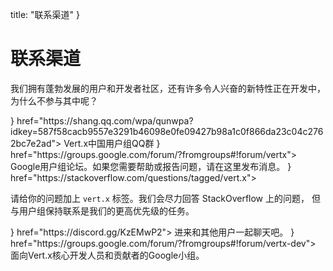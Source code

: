 

  title: "联系渠道"
}

# 联系渠道

我们拥有蓬勃发展的用户和开发者社区，还有许多令人兴奋的新特性正在开发中，
为什么不参与其中呢？

<Cards columns={2}>
  <Card title="Vert.x中国用户组QQ群" icon={<Tencentqq />} href="https://shang.qq.com/wpa/qunwpa?idkey=587f58cacb9557e3291b46098e0fe09427b98a1c0f866da23c04c2762bc7e2ad">
    Vert.x中国用户组QQ群
  </Card>
  <Card title="用户组" icon={<Googlemessages />} href="https://groups.google.com/forum/?fromgroups#!forum/vertx">
    Google用户组论坛。如果您需要帮助或报告问题，请在这里发布消息。
  </Card>
  <Card title="Stack Overflow" icon={<Stackoverflow />} href="https://stackoverflow.com/questions/tagged/vert.x">

请给你的问题加上 `vert.x` 标签。我们会尽力回答 StackOverflow 上的问题，
但与用户组保持联系是我们的更高优先级的任务。

  </Card>
  <Card title="Discord" icon={<Discord />} href="https://discord.gg/KzEMwP2">
    进来和其他用户一起聊天吧。
  </Card>
  <Card title="开发者组" icon={<Googlemessages />} href="https://groups.google.com/forum/?fromgroups#!forum/vertx-dev">
    面向Vert.x核心开发人员和贡献者的Google小组。
  </Card>
</Cards>
